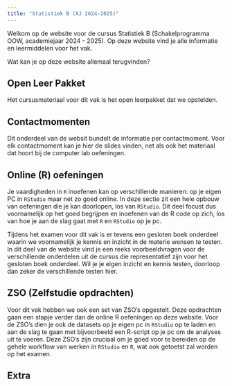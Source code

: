 ```yaml
---
title: "Statistiek B (AJ 2024-2025)"
---
```


Welkom op de website voor de cursus Statistiek B (Schakelprogramma OOW, academiejaar 2024 - 2025). Op deze website vind je alle informatie en leermiddelen voor het vak. 

Wat kan je op deze website allemaal terugvinden?

## Open Leer Pakket

Het cursusmateriaal voor dit vak is het open leerpakket dat we opstelden.

## Contactmomenten

Dit onderdeel van de websit bundelt de informatie per contactmoment. Voor elk contactmoment kan je hier de slides vinden, net als ook het materiaal dat hoort bij de computer lab oefeningen. 

## Online (R) oefeningen

Je vaardigheden in `R` inoefenen kan op verschillende manieren: op je eigen PC in `RStudio` maar net zo goed online. In deze sectie zit een hele opbouw van oefeningen die je kan doorlopen, los van `RStudio`. Dit deel focust dus voornamelijk op het goed begrijpen en inoefenen van de R code op zich, los van hoe je aan de slag gaat met `R` en `RStudio` op je pc.

Tijdens het examen voor dit vak is er tevens een gesloten boek onderdeel waarin we voornamelijk je kennis en inzicht in de materie wensen te testen. In dit deel van de website vind je een reeks voorbeeldvragen voor de verschillende onderdelen uit de cursus die representatief zijn voor het gesloten boek onderdeel. Wil je je eigen inzicht en kennis testen, doorloop dan zeker de verschillende testen hier.

## ZSO (Zelfstudie opdrachten)

Voor dit vak hebben we ook een set van ZSO's opgestelt. Deze opdrachten gaan een stapje verder dan de online R oefeningen op deze website. Voor de ZSO's dien je ook de datasets op je eigen pc in `RStudio` op te laden en aan de slag te gaan met bijvoorbeeld een R-script op je pc om de analyses uit te voeren. Deze ZSO's zijn cruciaal om je goed voor te bereiden op de gehele workflow van werken in `RStudio` en `R`, wat ook getoetst zal worden op het examen. 

## Extra 